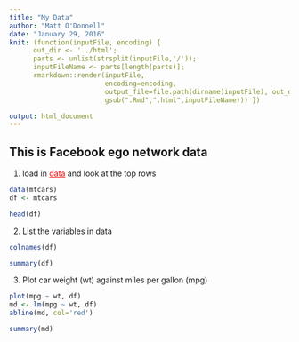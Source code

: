 ```yaml
---
title: "My Data"
author: "Matt O'Donnell"
date: "January 29, 2016"
knit: (function(inputFile, encoding) { 
      out_dir <- '../html';
      parts <- unlist(strsplit(inputFile,'/'));
      inputFileName <- parts[length(parts)];
      rmarkdown::render(inputFile,
                        encoding=encoding, 
                        output_file=file.path(dirname(inputFile), out_dir, 
                        gsub(".Rmd",".html",inputFileName))) })

output: html_document
---
```


## This is Facebook ego network data

1. load in <span style="color: red; text-decoration: underline">data</span> and look at the top rows

```r

data(mtcars)
df <- mtcars

head(df)
```

2. List the variables in data

```r

colnames(df)

```

```r

summary(df)

```

3. Plot car weight (wt) against miles per gallon (mpg)

```r

plot(mpg ~ wt, df)
md <- lm(mpg ~ wt, df)
abline(md, col='red')

summary(md)
```
